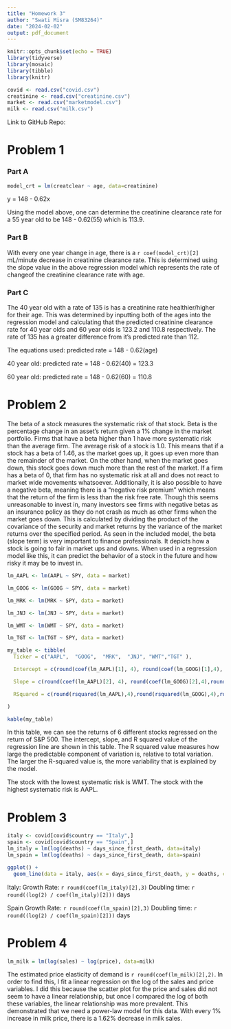 ```yaml
---
title: "Homework 3"
author: "Swati Misra (SM83264)"
date: "2024-02-02"
output: pdf_document
---
```


```r
knitr::opts_chunk$set(echo = TRUE)
library(tidyverse)
library(mosaic)
library(tibble)
library(knitr)

covid <- read.csv("covid.csv")
creatinine <- read.csv("creatinine.csv")
market <- read.csv("marketmodel.csv")
milk <- read.csv("milk.csv")
```

Link to GitHub Repo: 

# Problem 1

### Part A
```r
model_crt = lm(creatclear ~ age, data=creatinine)
```

y = 148 - 0.62x

Using the model above, one can determine the creatinine clearance rate for a 55 year old to be 148 - 0.62(55) which is 113.9. 

### Part B

With every one year change in age, there is a `r coef(model_crt)[2]` mL/minute decrease in creatinine clearance rate. This is determined using the slope value in the above regression model which represents the rate of changeof the creatinine clearance rate with age. 

### Part C

The 40 year old with a rate of 135 is has a creatinine rate healthier/higher for their age. This was determined by inputting both of the ages into the regression model and calculating that the predicted creatinine clearance rate for 40 year olds and 60 year olds is 123.2 and 110.8 respectively. The rate of 135 has a greater difference from it's predicted rate than 112. 

The equations used:
predicted rate = 148 - 0.62(age)

40 year old: 
predicted rate = 148 - 0.62(40) = 123.3

60 year old:
predicted rate = 148 - 0.62(60) = 110.8

\vspace{18em} <!-- to add space between sections -->

# Problem 2

The beta of a stock measures the systematic risk of that stock. Beta is the percentage change in an asset's return given a 1% change in the market portfolio. Firms that have a beta higher than 1 have more systematic risk than the average firm. The average risk of a stock is 1.0. This means that if a stock has a beta of 1.46, as the market goes up, it goes up even more than the remainder of the market. On the other hand, when the market goes down, this stock goes down much more than the rest of the market. If a firm has a beta of 0, that firm has no systematic risk at all and does not react to market wide movements whatsoever. Additionally, it is also possible to have a negative beta, meaning there is a "negative risk premium" which means that the return of the firm is less than the risk free rate. Though this seems unreasonable to invest in, many investors see firms with negative betas as an insurance policy as they do not crash as much as other firms when the market goes down. This is calculated by dividing the product of the covariance of the security and market returns by the variance of the market returns over the specified period. As seen in the included model, the beta (slope term) is very important to finance professionals. It depicts how a stock is going to fair in market ups and downs. When used in a regression model like this, it can predict the behavior of a stock in the future and how risky it may be to invest in. 


```r
lm_AAPL <- lm(AAPL ~ SPY, data = market)

lm_GOOG <- lm(GOOG ~ SPY, data = market)

lm_MRK <- lm(MRK ~ SPY, data = market)

lm_JNJ <- lm(JNJ ~ SPY, data = market)

lm_WMT <- lm(WMT ~ SPY, data = market)

lm_TGT <- lm(TGT ~ SPY, data = market)

my_table <- tibble(
  Ticker = c("AAPL",  "GOOG",  "MRK",  "JNJ", "WMT","TGT" ),

  Intercept = c(round(coef(lm_AAPL)[1], 4), round(coef(lm_GOOG)[1],4), round(coef(lm_MRK)[1],4), round(coef(lm_JNJ)[1], 4), round(coef(lm_WMT)[1],4), round(coef(lm_TGT)[1],4)),

  Slope = c(round(coef(lm_AAPL)[2], 4), round(coef(lm_GOOG)[2],4),round(coef(lm_MRK)[2],4), round(coef(lm_JNJ)[2], 4), round(coef(lm_WMT)[2],4),round(coef(lm_TGT)[2],4)),

  RSquared = c(round(rsquared(lm_AAPL),4),round(rsquared(lm_GOOG),4),round(rsquared(lm_MRK), 4),round(rsquared(lm_JNJ), 4), round(rsquared(lm_WMT), 4),round(rsquared(lm_TGT),4))

)

kable(my_table)

```
In this table, we can see the returns of 6 different stocks regressed on the return of S&P 500. The intercept, slope, and R squared value of the regression line are shown in this table. The R squared value measures how large the predictable component of variation is, relative to total variation. The larger the R-squared value is, the more variability that is explained by the model. 

The stock with the lowest systematic risk is WMT. The stock with the highest systematic risk is AAPL. 

\vspace{18em} <!-- to add space between sections -->

# Problem 3
```r
italy <- covid[covid$country == "Italy",]
spain <- covid[covid$country == "Spain",]
lm_italy = lm(log(deaths) ~ days_since_first_death, data=italy)
lm_spain = lm(log(deaths) ~ days_since_first_death, data=spain)

ggplot() + 
  geom_line(data = italy, aes(x = days_since_first_death, y = deaths, color = "Italy")) + geom_line(data = spain, aes(x = days_since_first_death, y = deaths, color = "Spain")) + labs( title = "COVID Deaths Over Time", x = "Days Since First Death", y = "Deaths") + scale_color_manual(values = c("Italy" = "red", "Spain" = "blue"))

```

Italy:
Growth Rate: `r round(coef(lm_italy)[2],3)`
Doubling time: `r round((log(2) / coef(lm_italy)[2]))` days

Spain
Growth Rate: `r round(coef(lm_spain)[2],3)`
Doubling time: `r round((log(2) / coef(lm_spain)[2]))` days

# Problem 4
```r
lm_milk = lm(log(sales) ~ log(price), data=milk)
```

The estimated price elasticity of demand is `r round(coef(lm_milk)[2],2)`. In order to find this, I fit a linear regression on the log of the sales and price variables. I did this because the scatter plot for the price and sales did not seem to have a linear relationship, but once I compared the log of both these variables, the linear relationship was more prevalent. This demonstrated that we need a power-law model for this data. With every 1% increase in milk price, there is a 1.62% decrease in milk sales.




